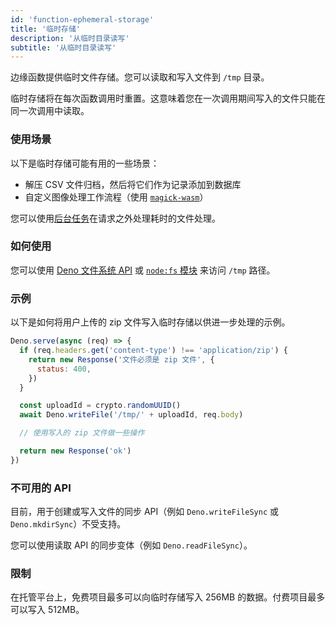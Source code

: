 ```yaml
---
id: 'function-ephemeral-storage'
title: '临时存储'
description: '从临时目录读写'
subtitle: '从临时目录读写'
---
```


边缘函数提供临时文件存储。您可以读取和写入文件到 `/tmp` 目录。

临时存储将在每次函数调用时重置。这意味着您在一次调用期间写入的文件只能在同一次调用中读取。

### 使用场景

以下是临时存储可能有用的一些场景：

- 解压 CSV 文件归档，然后将它们作为记录添加到数据库
- 自定义图像处理工作流程（使用 [`magick-wasm`](https://supabase.com/docs/guides/functions/examples/image-manipulation)）

您可以使用[后台任务](https://supabase.com/docs/guides/functions/background-tasks)在请求之外处理耗时的文件处理。

### 如何使用

您可以使用 [Deno 文件系统 API](https://docs.deno.com/api/deno/file-system) 或 [`node:fs` 模块](https://docs.deno.com/api/node/fs/) 来访问 `/tmp` 路径。

### 示例

以下是如何将用户上传的 zip 文件写入临时存储以供进一步处理的示例。

```js
Deno.serve(async (req) => {
  if (req.headers.get('content-type') !== 'application/zip') {
    return new Response('文件必须是 zip 文件', {
      status: 400,
    })
  }

  const uploadId = crypto.randomUUID()
  await Deno.writeFile('/tmp/' + uploadId, req.body)

  // 使用写入的 zip 文件做一些操作

  return new Response('ok')
})
```

### 不可用的 API

目前，用于创建或写入文件的同步 API（例如 `Deno.writeFileSync` 或 `Deno.mkdirSync`）不受支持。

您可以使用读取 API 的同步变体（例如 `Deno.readFileSync`）。

### 限制

在托管平台上，免费项目最多可以向临时存储写入 256MB 的数据。付费项目最多可以写入 512MB。
